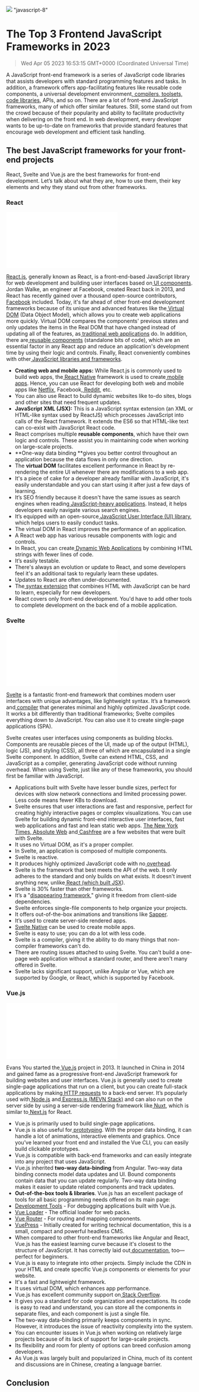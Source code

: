 ![](https://uploads-ssl.webflow.com/6143afec68f555387049efb3/63dd7f63ba8bad35f545db28_top-javascript-frameworks_f26fd3b058dfd6139d9c11e9eee38b47_2000.jpeg)
"javascript-8"
# The Top 3 Frontend JavaScript Frameworks in 2023
> Wed Apr 05 2023 16:53:15 GMT+0000 (Coordinated Universal Time)

A JavaScript front-end framework is a series of JavaScript code libraries that assists developers with standard programming features and tasks. In addition, a framework offers app-facilitating features like reusable code components, a universal development environment,<a href="https://www.guru99.com/best-javascript-ide.html" target="_blank" rel="noopener noreferrer"> compilers</a>,<a href="https://x-team.com/blog/essential-javascript-tools/" target="_blank" rel="noopener noreferrer"> toolsets,</a><a href="https://www.analyticsinsight.net/how-to-get-started-with-external-code-libraries/#:~:text=A%20code%20library%20typically%20allows,the%20reliability%20of%20the%20software." target="_blank" rel="noopener noreferrer"> code libraries</a>, APIs, and so on.
There are a lot of front-end JavaScript frameworks, many of which offer similar features. Still, some stand out from the crowd because of their popularity and ability to facilitate productivity when delivering on the front end. In web development, every developer wants to be up-to-date on frameworks that provide standard features that encourage web development and efficient task handling.

## The best JavaScript frameworks for your front-end projects
React, Svelte and Vue.js are the best frameworks for front-end development. Let’s talk about what they are, how to use them, their key elements and why they stand out from other frameworks.

### React
![](om/6143afec68f555387049efb3/6321d8ed4909549508c81bf3_image4_2e449dfcf396ffaa2472ae290d99852f_800.p)

<a href="https://reactjs.org/" target="_blank" rel="noopener noreferrer">React.js</a>, generally known as React, is a front-end-based JavaScript library for web development and building user interfaces based on<a href="https://mui.com/" target="_blank" rel="noopener noreferrer"> UI components</a>. Jordan Walke, an engineer at Facebook, created React back in 2013, and React has recently gained over a thousand open-source contributors,<a href="https://web.facebook.com/?_rdc=1&amp;_rdr" target="_blank" rel="noopener noreferrer"> Facebook</a> included. Today, it's far ahead of other front-end development frameworks because of its unique and advanced features like the<a href="https://www.codecademy.com/article/react-virtual-dom" target="_blank" rel="noopener noreferrer"> Virtual DOM</a> (Data Object Model), which allows you to create web applications more quickly. Virtual DOM compares the components' previous states and only updates the items in the Real DOM that have changed instead of updating all of the features, as<a href="https://www.sciencedirect.com/topics/computer-science/traditional-web-application" target="_blank" rel="noopener noreferrer"> traditional web applications</a> do. In addition, there are<a href="https://www.bigbinary.com/books/learn-rubyonrails-book/creating-reusable-components" target="_blank" rel="noopener noreferrer"> reusable components</a> (standalone bits of code), which are an essential factor in any React app and reduce an application's development time by using their logic and controls. Finally, React conveniently combines with other<a href="https://kinsta.com/blog/javascript-libraries/" target="_blank" rel="noopener noreferrer"> JavaScript libraries and frameworks</a>.
- **Creating web and mobile apps:** While React.js is commonly used to build web apps, the<a href="https://reactnative.dev/" target="_blank" rel="noopener noreferrer"> React Native</a> framework is used to create<a href="https://www.techopedia.com/definition/2953/mobile-application-mobile-app#:~:text=A%20mobile%20application%2C%20most%20commonly,to%20those%20accessed%20on%20PCs." target="_blank" rel="noopener noreferrer"> mobile apps</a>. Hence, you can use React for developing both web and mobile apps like <a href="https://www.netflix.com/browse" target="_blank" rel="noopener noreferrer">Netflix</a>, Facebook,<a href="https://www.reddit.com/" target="_blank" rel="noopener noreferrer"> Reddit</a>, etc.
- You can also use React to build dynamic websites like to-do sites, blogs and other sites that need frequent updates.
- **JavaScript XML (JSX):** This is a JavaScript syntax extension (an XML or HTML-like syntax used by ReactJS) which processes JavaScript into calls of the React framework. It extends the ES6 so that HTML-like text can co-exist with JavaScript React code.
- React comprises multiple **reusable components**, which have their own logic and controls. These assist you in maintaining code when working on large-scale projects.
- **One-way data binding **gives you better control throughout an application because the data flows in only one direction.
- The **virtual DOM** facilitates excellent performance in React by re-rendering the entire UI whenever there are modifications to a web app.
- It's a piece of cake for a developer already familiar with JavaScript, it's easily understandable and you can start using it after just a few days of learning.
- It’s SEO friendly because it doesn't have the same issues as search engines when reading<a href="https://www.tugberkugurlu.com/archive/javascript-heavy-maintainable-web-applications-by-a-n00b--101-leveraging-existing-libraries" target="_blank" rel="noopener noreferrer"> JavaScript-heavy applications</a>. Instead, it helps developers easily navigate various search engines.
- It’s equipped with an open-source<a href="https://geekflare.com/best-javascript-ui-libraries/" target="_blank" rel="noopener noreferrer"> JavaScript User Interface (UI) library</a>, which helps users to easily conduct tasks.
- The virtual DOM in React improves the performance of an application.
- A React web app has various reusable components with logic and controls.
- In React, you can create<a href="https://www.ramotion.com/blog/dynamic-web-application-development/" target="_blank" rel="noopener noreferrer"> Dynamic Web Applications</a> by combining HTML strings with fewer lines of code.
- It’s easily testable.
- There's always an evolution or update to React, and some developers feel it's an additional task to regularly learn these updates.
- Updates to React are often under-documented.
- The<a href="https://javascript.plainenglish.io/what-is-jsx-in-react-a2f3e9019905" target="_blank" rel="noopener noreferrer"> syntax extension</a> that combines HTML with JavaScript can be hard to learn, especially for new developers.
- React covers only front-end development. You'd have to add other tools to complete development on the back end of a mobile application.

### Svelte

![](m/6143afec68f555387049efb3/6321d8ed490954f9c8c81bf2_image2_05e4eeca49e4512bc0a98ce010e9bcf1_800.p)

<a href="https://svelte.dev/" target="_blank" rel="noopener noreferrer">Svelte</a> is a fantastic front-end framework that combines modern user interfaces with unique advantages, like lightweight syntax. It’s a framework and<a href="https://dev.to/joshnuss/svelte-compiler-under-the-hood-4j20" target="_blank" rel="noopener noreferrer"> compiler</a> that generates minimal and highly optimized JavaScript code. It works a bit differently than traditional frameworks; Svelte compiles everything down to JavaScript. You can also use it to create single-page applications (SPA).

Svelte creates user interfaces using components as building blocks. Components are reusable pieces of the UI, made up of the output (HTML), logic (JS), and styling (CSS), all three of which are encapsulated in a single Svelte component. In addition, Svelte can extend HTML, CSS, and JavaScript as a compiler, generating JavaScript code without running overhead. When using Svelte, just like any of these frameworks, you should first be familiar with JavaScript.
- Applications built with Svelte have lesser bundle sizes, perfect for devices with slow network connections and limited processing power. Less code means fewer KBs to download.
- Svelte ensures that user interactions are fast and responsive, perfect for creating highly interactive pages or complex visualizations. You can use Svelte for building dynamic front-end interactive user interfaces, fast web applications and fast and lean static web apps. <a href="https://www.nytimes.com/subscription?campaignId=7UXFY&amp;ds_c=71700000073311507&amp;gclid=CjwKCAjwo_KXBhAaEiwA2RZ8hEEedrkOibfccYWyB-3UGkSJapswL-p-sG6EFXbfdR2FSz3Q1HL-2hoC624QAvD_BwE&amp;gclsrc=aw.ds" target="_blank" rel="noopener noreferrer">The New York Times</a>,<a href="https://www.absoluteweb.com/" target="_blank" rel="noopener noreferrer"> Absolute Web</a> and<a href="https://www.cashfree.com/" target="_blank" rel="noopener noreferrer"> Cashfree</a> are a few websites that were built with Svelte.
- It uses no Virtual DOM, as it's a proper compiler.
- In Svelte, an application is composed of multiple components.
- Svelte is reactive.
- It produces highly optimized JavaScript code with no<a href="https://stackoverflow.com/questions/2860234/what-is-overhead" target="_blank" rel="noopener noreferrer"> overhead</a>.
- Svelte is the framework that best meets the API of the web. It only adheres to the standard and only builds on what exists. It doesn't invent anything new, unlike<a href="https://reactjs.org/docs/introducing-jsx.html" target="_blank" rel="noopener noreferrer"> React (which built JSX</a>).
- Svelte is 30% faster than other frameworks.
- It’s a &quot;<a href="https://v2.svelte.dev/" target="_blank" rel="noopener noreferrer">disappearing framework</a>,&quot; giving it freedom from client-side dependencies.
- Svelte enforces single-file components to help organize your projects.
- It offers out-of-the-box animations and transitions like <a href="https://sapper.svelte.dev/" target="_blank" rel="noopener noreferrer">Sapper</a>.
- It’s used to create server-side rendered apps.
- <a href="https://svelte-native.technology/" target="_blank" rel="noopener noreferrer">Svelte Native</a> can be used to create mobile apps.
- Svelte is easy to use; you can do a lot with less code.
- Svelte is a compiler, giving it the ability to do many things that non-compiler frameworks can't do.
- There are routing issues attached to using Svelte. You can't build a one-page web application without a standard router, and there aren't many offered in Svelte.
- Svelte lacks significant support, unlike Angular or Vue, which are supported by Google, or React, which is supported by Facebook.

### Vue.js
![](m/6143afec68f555387049efb3/6321d8ed490954497ec81bf1_image3_b69d4d39a01d69afb081c5847b353384_800.p)

Evans You started the<a href="https://vuejs.org/guide/introduction.html" target="_blank" rel="noopener noreferrer"> Vue.js</a> project in 2013. It launched in China in 2014 and gained fame as a progressive front-end JavaScript framework for building websites and user interfaces. Vue.js is generally used to create single-page applications that run on a client, but you can create full-stack applications by making<a href="https://www.tutorialspoint.com/http/http_requests.htm" target="_blank" rel="noopener noreferrer"> HTTP requests</a> to a back-end server. It’s popularly used with<a href="https://nodejs.org/en/docs/" target="_blank" rel="noopener noreferrer"> Node.js</a> and<a href="https://expressjs.com/" target="_blank" rel="noopener noreferrer"> Express.js</a><a href="https://www.educative.io/answers/what-is-mevn-stack" target="_blank" rel="noopener noreferrer"> (MEVN Stack)</a> and can also run on the server side by using a server-side rendering framework like<a href="https://nuxtjs.org/" target="_blank" rel="noopener noreferrer"> Nuxt</a>, which is similar to<a href="https://nextjs.org/" target="_blank" rel="noopener noreferrer"> Next.js</a> for React.
- Vue.js is primarily used to build single-page applications.
- Vue.js is also useful for<a href="https://xd.adobe.com/ideas/process/ui-design/what-is-prototyping/#:~:text=Prototyping%20is%20a%20process%20in,a%20final%20product%20is%20developed." target="_blank" rel="noopener noreferrer"> prototyping</a>. With the proper data binding, it can handle a lot of animations, interactive elements and graphics. Once you’ve learned your front end and installed the Vue CLI, you can easily build clickable prototypes.
- Vue.js is compatible with back-end frameworks and can easily integrate into any project that uses JavaScript.
- Vue.js inherited **two-way data-binding** from Angular. Two-way data binding connects model data updates and UI. Bound components contain data that you can update regularly. Two-way data binding makes it easier to update related components and track updates.
- **Out-of-the-box tools &amp; libraries**. Vue.js has an excellent package of tools for all basic programming needs offered on its main page:
- <a href="https://github.com/vuejs/vue-devtools" target="_blank" rel="noopener noreferrer">Development Tools</a> - For debugging applications built with Vue.js.
- <a href="https://vue-loader.vuejs.org/" target="_blank" rel="noopener noreferrer">Vue Loader</a> - The official loader for web packs.
- <a href="https://router.vuejs.org/" target="_blank" rel="noopener noreferrer">Vue Router</a> - For routing and mapping components.
- <a href="https://v1.vuepress.vuejs.org/" target="_blank" rel="noopener noreferrer">VuePress</a> - Initially created for writing technical documentation, this is a small, compact and powerful headless CMS.
- When compared to other front-end frameworks like Angular and React, Vue.js has the easiest learning curve because it's closest to the structure of JavaScript. It has correctly laid out<a href="https://vuejs.org/guide/quick-start.html" target="_blank" rel="noopener noreferrer"> documentation</a>, too— perfect for beginners.
- Vue.js is easy to integrate into other projects. Simply include the CDN in your HTML and create specific Vue.js components or elements for your website.
- It's a fast and lightweight framework.
- It uses virtual DOM, which enhances app performance.
- Vue.js has excellent community support on<a href="https://stackoverflow.com/tags/vue.js/hot" target="_blank" rel="noopener noreferrer"> Stack Overflow</a>.
- It gives you a standard for code organization and expectations. Its code is easy to read and understand, you can store all the components in separate files, and each component is just a single file.
- The two-way data-binding primarily keeps components in sync. However, it introduces the issue of reactivity complexity into the system.
- You can encounter issues in Vue.js when working on relatively large projects because of its lack of support for large-scale projects.
- Its flexibility and room for plenty of options can breed confusion among developers.
- As Vue.js was largely built and popularized in China, much of its content and discussions are in Chinese, creating a language barrier.


## Conclusion

